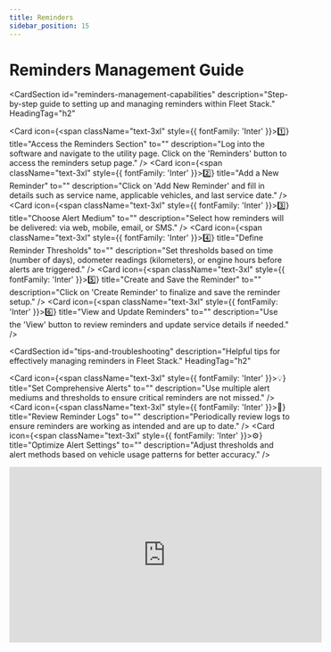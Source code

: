 ```yaml
---
title: Reminders
sidebar_position: 15
---
```


# Reminders Management Guide

<CardSection
  id="reminders-management-capabilities"
  description="Step-by-step guide to setting up and managing reminders within Fleet Stack."
  HeadingTag="h2"
>
  <Card
    icon={<span className="text-3xl" style={{ fontFamily: 'Inter' }}>1️⃣</span>}
    title="Access the Reminders Section"
    to=""
    description="Log into the software and navigate to the utility page. Click on the 'Reminders' button to access the reminders setup page."
  />
  <Card
    icon={<span className="text-3xl" style={{ fontFamily: 'Inter' }}>2️⃣</span>}
    title="Add a New Reminder"
    to=""
    description="Click on 'Add New Reminder' and fill in details such as service name, applicable vehicles, and last service date."
  />
  <Card
    icon={<span className="text-3xl" style={{ fontFamily: 'Inter' }}>3️⃣</span>}
    title="Choose Alert Medium"
    to=""
    description="Select how reminders will be delivered: via web, mobile, email, or SMS."
  />
  <Card
    icon={<span className="text-3xl" style={{ fontFamily: 'Inter' }}>4️⃣</span>}
    title="Define Reminder Thresholds"
    to=""
    description="Set thresholds based on time (number of days), odometer readings (kilometers), or engine hours before alerts are triggered."
  />
  <Card
    icon={<span className="text-3xl" style={{ fontFamily: 'Inter' }}>5️⃣</span>}
    title="Create and Save the Reminder"
    to=""
    description="Click on 'Create Reminder' to finalize and save the reminder setup."
  />
  <Card
    icon={<span className="text-3xl" style={{ fontFamily: 'Inter' }}>6️⃣</span>}
    title="View and Update Reminders"
    to=""
    description="Use the 'View' button to review reminders and update service details if needed."
  />
</CardSection>

<CardSection
  id="tips-and-troubleshooting"
  description="Helpful tips for effectively managing reminders in Fleet Stack."
  HeadingTag="h2"
>
  <Card
    icon={<span className="text-3xl" style={{ fontFamily: 'Inter' }}>💡</span>}
    title="Set Comprehensive Alerts"
    to=""
    description="Use multiple alert mediums and thresholds to ensure critical reminders are not missed."
  />
  <Card
    icon={<span className="text-3xl" style={{ fontFamily: 'Inter' }}>📅</span>}
    title="Review Reminder Logs"
    to=""
    description="Periodically review logs to ensure reminders are working as intended and are up to date."
  />
  <Card
    icon={<span className="text-3xl" style={{ fontFamily: 'Inter' }}>⚙️</span>}
    title="Optimize Alert Settings"
    to=""
    description="Adjust thresholds and alert methods based on vehicle usage patterns for better accuracy."
  />
</CardSection>

<div style={{ display: 'flex', justifyContent: 'center', marginTop: '20px' }}>
  <iframe
    width="560"
    height="315"
    src="https://www.youtube.com/embed/tXIxziLb2xg?si=EFG76o5n71aT53UU"
    title="Reminders Management Tutorial"
    frameBorder="0"
    allow="accelerometer; autoplay; clipboard-write; encrypted-media; gyroscope; picture-in-picture"
    allowFullScreen>
  </iframe>
</div>

<head>
  <title>Fleet Stack Reminders Management</title>
  <meta
    name="description"
    content="Comprehensive guide for setting up and managing reminders in Fleet Stack, including alert mediums, thresholds, and updating service details."
  />
</head>

